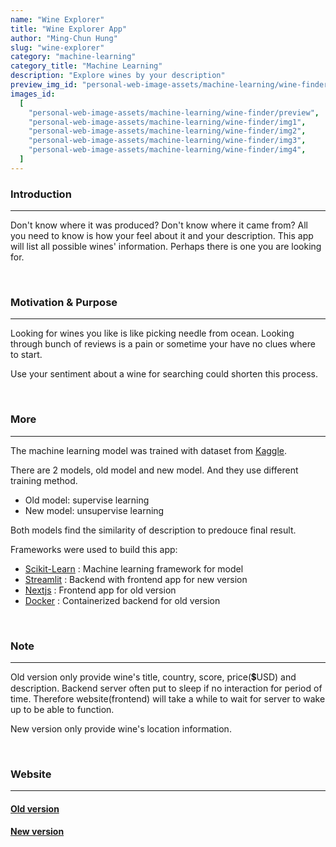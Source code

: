 ```yaml
---
name: "Wine Explorer"
title: "Wine Explorer App"
author: "Ming-Chun Hung"
slug: "wine-explorer"
category: "machine-learning"
category_title: "Machine Learning"
description: "Explore wines by your description"
preview_img_id: "personal-web-image-assets/machine-learning/wine-finder/preview"
images_id:
  [
    "personal-web-image-assets/machine-learning/wine-finder/preview",
    "personal-web-image-assets/machine-learning/wine-finder/img1",
    "personal-web-image-assets/machine-learning/wine-finder/img2",
    "personal-web-image-assets/machine-learning/wine-finder/img3",
    "personal-web-image-assets/machine-learning/wine-finder/img4",
  ]
---
```


### Introduction

---

Don't know where it was produced? Don't know where it came from? All you need
to know is how your feel about it and your description. This app will list
all possible wines' information. Perhaps there is one you are looking for.

<br />

### Motivation & Purpose

---

Looking for wines you like is like picking needle from ocean. Looking through
bunch of reviews is a pain or sometime your have no clues where to start.

Use your sentiment about a wine for searching could shorten this process.

<br />

### More

---

The machine learning model was trained with dataset from [Kaggle](https://www.kaggle.com/datasets/zynicide/wine-reviews).

There are 2 models, old model and new model. And they use different training method.

- Old model: supervise learning
- New model: unsupervise learning

Both models find the similarity of description to predouce final result.

Frameworks were used to build this app:

- [Scikit-Learn](https://scikit-learn.org/) : Machine learning framework for model
- [Streamlit](https://streamlit.io/) : Backend with frontend app for new version
- [Nextjs](https://nextjs.org/) : Frontend app for old version
- [Docker](https://www.docker.com/) : Containerized backend for old version

<br />

### Note

---

Old version only provide wine's title, country, score, price(💲USD) and description.
Backend server often put to sleep if no interaction for period of time. Therefore
website(frontend) will take a while to wait for server to wake up to be able to function.

New version only provide wine's location information.

<br />

### Website

---

#### [Old version](https://ask-me-wines.netlify.app/)

#### [New version](https://wineidentifier.streamlit.app/)

<br />
